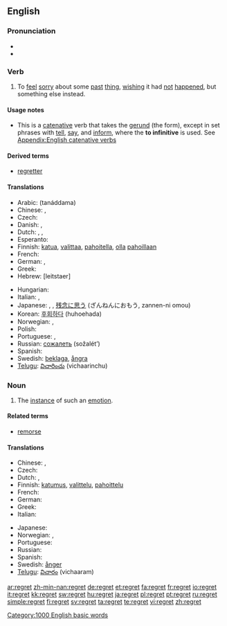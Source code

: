{{wikipedia}}
==English==

===Pronunciation===
* {{audio|en-us-regret.ogg|Audio (US)}}
* {{rhymes|ɛt}}

===Verb===
{{en-verb|regrett|ing}}

# To [[feel]] [[sorry]] about some [[past]] [[thing]], [[wish]]ing it had [[not]] [[happen]]ed, but something else instead.

====Usage notes====
* This is a [[catenative]] verb that takes the [[gerund]] (the {{term|-ing}} form), except in set phrases with [[tell]], [[say]], and [[inform]], where the '''to infinitive''' is used. See [[Appendix:English catenative verbs]]

====Derived terms====
* [[regretter]]

====Translations====
{{trans-top|feel sorry about some past thing}}
* Arabic: {{Arab|[[تندم]]}} (tanáddama)
* Chinese: {{zh-tsp|後悔|后悔|hòuhuǐ}}, {{zh-tsp|遺憾|遗憾|yíhàn}}
* Czech: {{t-|cs|litovat}}
* Danish: {{t-|da|angre}}, {{t+|da|fortryde}}
* Dutch: {{t+|nl|betreuren}}, {{t+|nl|spijten}}, {{t-|nl|berouwen}}
* Esperanto: {{t-|eo|bedaŭri|xs=Esperanto}}
* Finnish: [[katua]], [[valittaa]], [[pahoitella]], [[olla]] [[paha|pahoillaan]]
* French: {{t+|fr|regretter}}
* German: {{t+|de|bedauern}}, {{t-|de|bereuen}}
* Greek: {{t+|el|μετανιώνω|sc=Grek}}
* Hebrew: {{t+|he|להצטער|sc=Hebr}} [leitstaer]
{{trans-mid}}
* Hungarian: {{t+|hu|sajnál}}
* Italian: {{t-|it|rimpiangere}}, {{t-|it|rammaricarsi}}
* Japanese: {{t|ja|後悔する|tr=kōkai-suru|sc=Jpan}},  {{t|ja|悔いる|tr=kuiru|sc=Jpan}}, [[残念に思う]] (ざんねんにおもう, zannen-ni omou)
* Korean: [[후회하다]] (huhoehada)
* Norwegian: {{t-|no|beklage}}, {{t+|no|angre}}
* Polish: {{t-|pl|żałować}}
* Portuguese: {{t+|pt|lamentar}}, {{t+|pt|sentir}}
* Russian: [[сожалеть]] (sožalét’)
* Spanish: {{t-|es|lamentar}}
* Swedish: [[beklaga]], [[ångra]]
* [[Telugu]]: [[విచారించు]] (vichaarinchu)
{{trans-bottom}}

===Noun===
{{en-noun}}

# The [[instance]] of such an [[emotion]].

====Related terms====
* [[remorse]]

====Translations====
{{trans-top|instance of such an emotion}}
* Chinese: {{zh-tsp|遺憾|遗憾|yíhàn}}, {{zh-tsp|後悔|后悔|hòuhuǐ}}
* Czech: {{t-|cs|lítost|f}}
* Dutch: {{t-|nl|spijt|f}}, {{t+|nl|berouw|n}}
* Finnish: [[katumus]], [[valittelu]], [[pahoittelu]]
* French: {{t+|fr|regret|m}}
* German: {{t+|de|Reue|f}}
* Greek: {{t+|el|λύπη|f|sc=Grek}}
* Italian: {{t-|it|rammarico|m}}
{{trans-mid}}
* Japanese: {{t|ja|後悔|tr=kōkai|sc=Jpan}}
* Norwegian: {{t-|no|beklagelse|m}}, {{t+|no|anger|m}}
* Portuguese: {{t+|pt|pesar|m}}
* Russian: {{t+|ru|сожаление|n|tr=sožalénije|sc=Cyrl}}
* Spanish: {{t-|es|pesar|m}}
* Swedish: [[ånger]] {{c}}
* [[Telugu]]: [[విచారం]] (vichaaram)
{{trans-bottom}}

[[Category:1000 English basic words]]

[[ar:regret]]
[[zh-min-nan:regret]]
[[de:regret]]
[[et:regret]]
[[fa:regret]]
[[fr:regret]]
[[io:regret]]
[[it:regret]]
[[kk:regret]]
[[sw:regret]]
[[hu:regret]]
[[ja:regret]]
[[pl:regret]]
[[pt:regret]]
[[ru:regret]]
[[simple:regret]]
[[fi:regret]]
[[sv:regret]]
[[ta:regret]]
[[te:regret]]
[[vi:regret]]
[[zh:regret]]